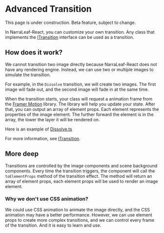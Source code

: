 
# Advanced Transition

<Callout type="warning" emoji="⚠️">
    This page is under construction.
</Callout>

<Callout type="warning" emoji="⚠️">
    Beta feature, subject to change.
</Callout>

In NarraLeaf-React, you can customize your own transition. Any class that implements the [ITransition](../types/ITransition) interface can be used as a transition.

## How does it work?

We cannot transition two image directly because NarraLeaf-React does not have any rendering engine. Instead, we can use two or multiple images to simulate the transition.

For example, in the `Dissolve` transition, we will create two images. The first image will fade out, and the second image will fade in at the same time.

When the transition starts, your class will request a animation frame from the [Framer Motion](https://www.framer.com/motion/) library. The library will help you update your state. 
After that, you can output an array of element props. Each element represents the properties of the image element. 
The further forward the element is in the array, the lower the layer it will be rendered on.

Here is an example of [Dissolve.ts](https://github.com/NarraLeaf/narraleaf-react/blob/master/src/game/nlcore/elements/transition/dissolve.ts)

For more information, see [ITransition](../types/ITransition).

## More deep

Transitions are controlled by the image components and scene background components. 
Every time the transition triggers, the component will call the `toElementProps` method of the transition effect. 
The method will return an array of element props, each element props will be used to render an image element.

### Why we don't use CSS animation?

We could use CSS animation to animate the image directly, and the CSS animation may have a better performance. 
However, we can use element props to create more complex transitions, and we can control every frame of the transition. 
And it is easy to learn and use.
